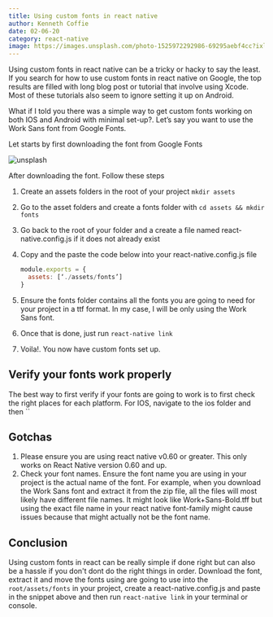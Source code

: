 ```yaml
---
title: Using custom fonts in react native
author: Kenneth Coffie
date: 02-06-20
category: react-native
image: https://images.unsplash.com/photo-1525972292986-69295aebf4cc?ixlib=rb-1.2.1&ixid=eyJhcHBfaWQiOjEyMDd9&auto=format&fit=crop&w=2250&q=80
---
```


Using custom fonts in react native can be a tricky or hacky to say the least. If you search for how to use custom fonts in react native on Google, the top results are filled with long blog post or tutorial that involve using Xcode. Most of these tutorials also seem to ignore setting it up on Android. 

What if I told you there was a simple way to get custom fonts working on both IOS and Android with minimal set-up?. Let’s say you want to use the Work Sans font from Google Fonts.   

Let starts by first downloading the font from Google Fonts

![unsplash](./google-fonts.jpg)

After downloading the font. Follow these steps

1. Create an assets folders in the root of your project `mkdir assets`
2. Go to the asset folders and  create a fonts folder with `cd assets && mkdir fonts`
3. Go back to the root of your folder and a create a file named react-native.config.js if it does not already exist
4. Copy and the paste the code below into your react-native.config.js file 

    ```js
    module.exports = {
      assets: [‘./assets/fonts’]
    }
    ```

5. Ensure the fonts folder contains all the fonts you are going to need for your project in a ttf format. In my case, I will be only using the Work Sans font. 
6. Once that is done, just run `react-native link` 
7. Voila!. You now have custom fonts set up. 

## Verify your fonts work properly

The best way to first verify if your fonts are going to work is to first check the right places for each platform. For IOS, navigate to the ios folder and then ``


## Gotchas

1. Please ensure you are using react native v0.60 or greater. This only works on React Native version 0.60 and up.
2. Check your font names. Ensure the font name you are using in your project is the actual name of the font. For example, when you download the Work Sans font and extract it from the zip file, all the files will most likely have different file names. It might look like Work+Sans-Bold.tff but using the exact file name in your react native font-family might cause issues because that might actually not be the font name. 

## Conclusion

Using custom fonts in react can be really simple if done right but can also be a hassle if you don't dont do the right things in order. Download the font, extract it and move the fonts using are going to use into the `root/assets/fonts` in your project, create a react-native.config.js and paste in the snippet above and then run `react-native link` in your terminal or console. 
